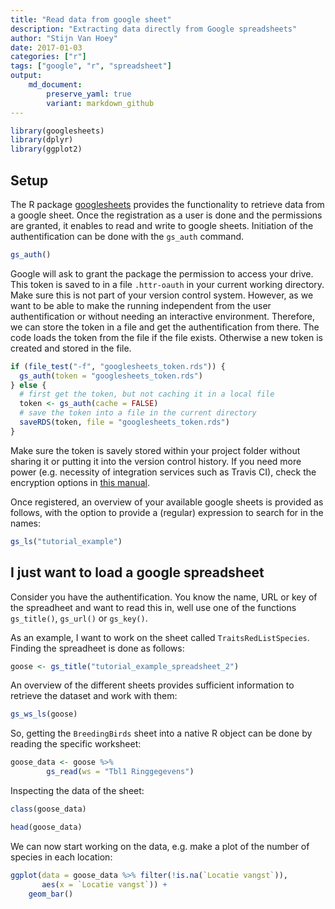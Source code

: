 ```yaml
---
title: "Read data from google sheet"
description: "Extracting data directly from Google spreadsheets"
author: "Stijn Van Hoey"
date: 2017-01-03
categories: ["r"]
tags: ["google", "r", "spreadsheet"]
output: 
    md_document:
        preserve_yaml: true
        variant: markdown_github
---
```


```r
library(googlesheets)
library(dplyr)
library(ggplot2)
```

## Setup

The R package [googlesheets](https://github.com/jennybc/googlesheets/blob/master/README.md) provides the functionality to retrieve data from a google sheet. Once the registration as a user is done and the permissions are granted, it enables to read and write to google sheets. Initiation of the authentification can be done with the `gs_auth` command.

```r
gs_auth()
```

Google will ask to grant the package the permission to access your drive. This token is saved to in a file `.httr-oauth` in your current working directory. Make sure this is not part of your version control system.
However, as we want to be able to make the running independent from the user authentification or without needing an interactive environment. Therefore, we can store the token in a file and get the authentification from there. The code loads the token from the file if the file exists. Otherwise a new token is created and stored in the file.

```r
if (file_test("-f", "googlesheets_token.rds")) {
  gs_auth(token = "googlesheets_token.rds")
} else {
  # first get the token, but not caching it in a local file
  token <- gs_auth(cache = FALSE)
  # save the token into a file in the current directory
  saveRDS(token, file = "googlesheets_token.rds")
}
```

Make sure the token is savely stored within your project folder without sharing it or putting it into the version control history. If you need more power (e.g. necessity of integration services such as Travis CI), check the encryption options in [this manual](https://rawgit.com/jennybc/googlesheets/master/vignettes/managing-auth-tokens.html).

Once registered, an overview of your available google sheets is provided as follows, with the option to provide a (regular) expression to search for in the names:
```r
gs_ls("tutorial_example")
```

## I just want to load a google spreadsheet

Consider you have the authentification. You know the name, URL or key of the spreadheet and want to read this in, well use one of the functions `gs_title()`, `gs_url()` or `gs_key()`.

As an example, I want to work on the sheet called `TraitsRedListSpecies`. Finding the spreadheet is done as follows:

```r
goose <- gs_title("tutorial_example_spreadsheet_2")
```

An overview of the different sheets provides sufficient information to retrieve the dataset and work with them:

```r
gs_ws_ls(goose)
```

So, getting the `BreedingBirds` sheet into a native R object can be done by reading the specific worksheet:

```r
goose_data <- goose %>% 
        gs_read(ws = "Tbl1 Ringgegevens")
```

Inspecting the data of the sheet:

```r
class(goose_data)
```

```r
head(goose_data)
```

We can now start working on the data, e.g. make a plot of the number of species in each location:

```r
ggplot(data = goose_data %>% filter(!is.na(`Locatie vangst`)), 
       aes(x = `Locatie vangst`)) +
    geom_bar()
```



